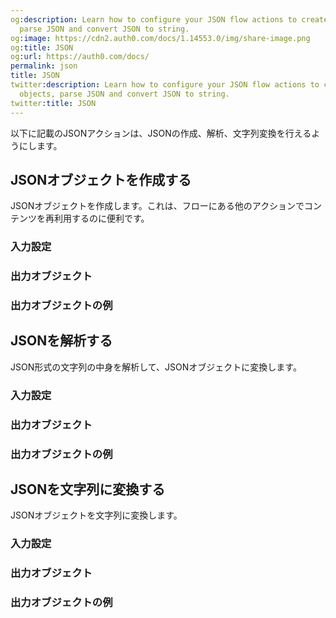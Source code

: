 ```yaml
---
og:description: Learn how to configure your JSON flow actions to create JSON objects,
  parse JSON and convert JSON to string.
og:image: https://cdn2.auth0.com/docs/1.14553.0/img/share-image.png
og:title: JSON
og:url: https://auth0.com/docs/
permalink: json
title: JSON
twitter:description: Learn how to configure your JSON flow actions to create JSON
  objects, parse JSON and convert JSON to string.
twitter:title: JSON
---
```


以下に記載のJSONアクションは、JSONの作成、解析、文字列変換を行えるようにします。

## JSONオブジェクトを作成する

JSONオブジェクトを作成します。これは、フローにある他のアクションでコンテンツを再利用するのに便利です。

### 入力設定



### 出力オブジェクト



### 出力オブジェクトの例



## JSONを解析する

JSON形式の文字列の中身を解析して、JSONオブジェクトに変換します。

### 入力設定



### 出力オブジェクト



### 出力オブジェクトの例



## JSONを文字列に変換する

JSONオブジェクトを文字列に変換します。

### 入力設定



### 出力オブジェクト



### 出力オブジェクトの例